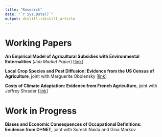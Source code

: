 ```yaml
---
title: "Research"
date: "`r Sys.Date()`"
output: distill::distill_article
---
```


# Working Papers

**An Empirical Model of Agricultural Subsidies with Environmental Externalities** (*Job Market Paper*) [[link](tdupuy_JMP.pdf)]

**Local Crop Species and Pest Diffusion: Evidence from the US Census of Agriculture**, joint with Marguerite Obolensky [[link](Crop_Diversity.pdf)]

**Costs of Climate Adaptation: Evidence from French Agriculture**, joint with Jeffrey Shrader [[link](Costs_of_Adaptation_in_Agriculture.pdf)]

# Work in Progress

**Biases and Economic Consequences of Occupational Definitions: Evidence from O\*NET**, joint with Suresh Naidu and Gina Markov
